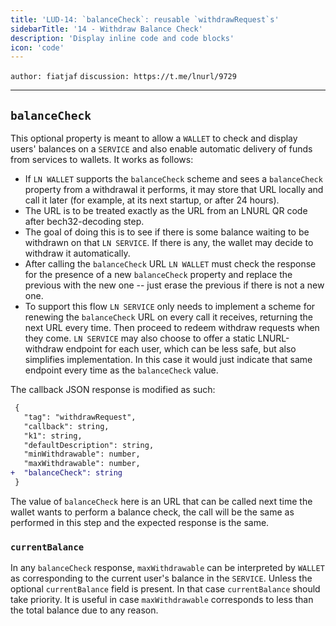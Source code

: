 ```yaml
---
title: 'LUD-14: `balanceCheck`: reusable `withdrawRequest`s'
sidebarTitle: '14 - Withdraw Balance Check'
description: 'Display inline code and code blocks'
icon: 'code'
---
```


`author: fiatjaf` `discussion: https://t.me/lnurl/9729`

---

## `balanceCheck`

This optional property is meant to allow a `WALLET` to check and display users' balances on a `SERVICE` and also enable automatic delivery of funds from services to wallets. It works as follows:

  * If `LN WALLET` supports the `balanceCheck` scheme and sees a `balanceCheck` property from a withdrawal it performs, it may store that URL locally and call it later (for example, at its next startup, or after 24 hours).
  * The URL is to be treated exactly as the URL from an LNURL QR code after bech32-decoding step.
  * The goal of doing this is to see if there is some balance waiting to be withdrawn on that `LN SERVICE`. If there is any, the wallet may decide to withdraw it automatically.
  * After calling the `balanceCheck` URL `LN WALLET` must check the response for the presence of a new `balanceCheck` property and replace the previous with the new one -- just erase the previous if there is not a new one.
  * To support this flow `LN SERVICE` only needs to implement a scheme for renewing the `balanceCheck` URL on every call it receives, returning the next URL every time. Then proceed to redeem withdraw requests when they come. `LN SERVICE` may also choose to offer a static LNURL-withdraw endpoint for each user, which can be less safe, but also simplifies implementation. In this case it would just indicate that same endpoint every time as the `balanceCheck` value.

The callback JSON response is modified as such:

```diff
 {
   "tag": "withdrawRequest",
   "callback": string,
   "k1": string,
   "defaultDescription": string,
   "minWithdrawable": number,
   "maxWithdrawable": number,
+  "balanceCheck": string
 }
```

The value of `balanceCheck` here is an URL that can be called next time the wallet wants to perform a balance check, the call will be the same as performed in this step and the expected response is the same.

### `currentBalance`

In any `balanceCheck` response, `maxWithdrawable` can be interpreted by `WALLET` as corresponding to the current user's balance in the `SERVICE`. Unless the optional `currentBalance` field is present. In that case `currentBalance` should take priority. It is useful in case `maxWithdrawable` corresponds to less than the total balance due to any reason.